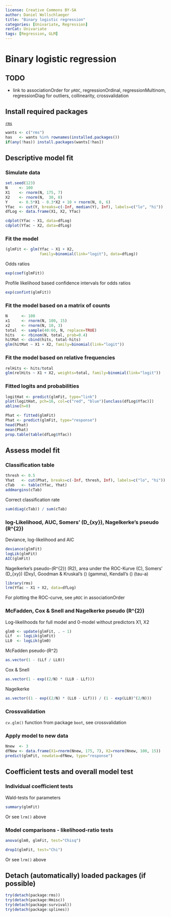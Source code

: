 ```yaml
---
license: Creative Commons BY-SA
author: Daniel Wollschlaeger
title: "Binary logistic regression"
categories: [Univariate, Regression]
rerCat: Univariate
tags: [Regression, GLM]
---
```


Binary logistic regression
=========================

TODO
-------------------------

 - link to associationOrder for `pROC`, regressionOrdinal, regressionMultinom, regressionDiag for outliers, collinearity, crossvalidation

Install required packages
-------------------------

[`rms`](http://cran.r-project.org/package=rms)

```r
wants <- c("rms")
has   <- wants %in% rownames(installed.packages())
if(any(!has)) install.packages(wants[!has])
```

Descriptive model fit
-------------------------

### Simulate data
    
```r
set.seed(123)
N     <- 100
X1    <- rnorm(N, 175, 7)
X2    <- rnorm(N,  30, 8)
Y     <- 0.5*X1 - 0.3*X2 + 10 + rnorm(N, 0, 6)
Yfac  <- cut(Y, breaks=c(-Inf, median(Y), Inf), labels=c("lo", "hi"))
dfLog <- data.frame(X1, X2, Yfac)
```

```r
cdplot(Yfac ~ X1, data=dfLog)
cdplot(Yfac ~ X2, data=dfLog)
```

### Fit the model

```r
(glmFit <- glm(Yfac ~ X1 + X2,
               family=binomial(link="logit"), data=dfLog))
```

Odds ratios

```r
exp(coef(glmFit))
```

Profile likelihood based confidence intervals for odds ratios

```r
exp(confint(glmFit))
```

### Fit the model based on a matrix of counts

```r
N      <- 100
x1     <- rnorm(N, 100, 15)
x2     <- rnorm(N, 10, 3)
total  <- sample(40:60, N, replace=TRUE)
hits   <- rbinom(N, total, prob=0.4)
hitMat <- cbind(hits, total-hits)
glm(hitMat ~ X1 + X2, family=binomial(link="logit"))
```

### Fit the model based on relative frequencies

```r
relHits <- hits/total
glm(relHits ~ X1 + X2, weights=total, family=binomial(link="logit"))
```

### Fitted logits and probabilities

```r
logitHat <- predict(glmFit, type="link")
plot(logitHat, pch=16, col=c("red", "blue")[unclass(dfLog$Yfac)])
abline(h=0)
```

```r
Phat <- fitted(glmFit)
Phat <- predict(glmFit, type="response")
head(Phat)
mean(Phat)
prop.table(table(dfLog$Yfac))
```

Assess model fit
-------------------------

### Classification table

```r
thresh <- 0.5
Yhat   <- cut(Phat, breaks=c(-Inf, thresh, Inf), labels=c("lo", "hi"))
cTab   <- table(Yfac, Yhat)
addmargins(cTab)
```

Correct classification rate

```r
sum(diag(cTab)) / sum(cTab)
```

### log-Likelihood, AUC, Somers' \(D_{xy}\), Nagelkerke's pseudo \(R^{2}\)

Deviance, log-likelihood and AIC

```r
deviance(glmFit)
logLik(glmFit)
AIC(glmFit)
```

Nagelkerke's pseudo-\(R^{2}\) (R2), area under the ROC-Kurve (C), Somers' \(D_{xy}\) (Dxy), Goodman & Kruskal's \(\gamma\) (gamma), Kendall's \(\tau\) (tau-a)

```r
library(rms)
lrm(Yfac ~ X1 + X2, data=dfLog)
```

For plotting the ROC-curve, see `pROC` in associationOrder

### McFadden, Cox & Snell and Nagelkerke pseudo \(R^{2}\)

Log-likelihoods for full model and 0-model without predictors X1, X2

```r
glm0 <- update(glmFit, . ~ 1)
LLf  <- logLik(glmFit)
LL0  <- logLik(glm0)
```

McFadden pseudo-\(R^2\)

```r
as.vector(1 - (LLf / LL0))
```

Cox & Snell

```r
as.vector(1 - exp((2/N) * (LL0 - LLf)))
```

Nagelkerke

```r
as.vector((1 - exp((2/N) * (LL0 - LLf))) / (1 - exp(LL0)^(2/N)))
```

### Crossvalidation

`cv.glm()` function from package `boot`, see crossvalidation

### Apply model to new data

```r
Nnew  <- 3
dfNew <- data.frame(X1=rnorm(Nnew, 175, 7), X2=rnorm(Nnew, 100, 15))
predict(glmFit, newdata=dfNew, type="response")
```

Coefficient tests and overall model test
-------------------------

### Individual coefficient tests

Wald-tests for parameters

```r
summary(glmFit)
```

Or see `lrm()` above

### Model comparisons - likelihood-ratio tests

```r
anova(glm0, glmFit, test="Chisq")
```

```r
drop1(glmFit, test="Chi")
```

Or see `lrm()` above

Detach (automatically) loaded packages (if possible)
-------------------------

```r
try(detach(package:rms))
try(detach(package:Hmisc))
try(detach(package:survival))
try(detach(package:splines))
```
